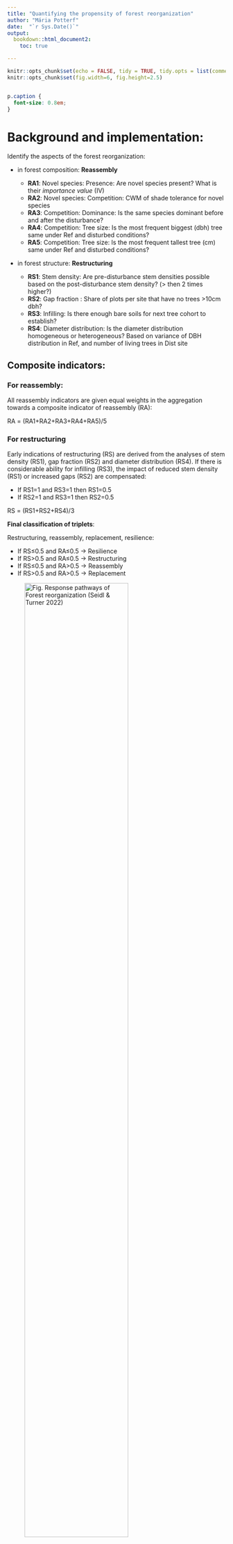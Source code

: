 ```yaml
---
title: "Quantifying the propensity of forest reorganization"
author: "Mária Potterf"
date:  "`r Sys.Date()`"
output: 
  bookdown::html_document2:
    toc: true

---
```


```r
knitr::opts_chunk$set(echo = FALSE, tidy = TRUE, tidy.opts = list(comment = FALSE), message = F, warning = F)
knitr::opts_chunk$set(fig.width=6, fig.height=2.5) 



```


```css
p.caption {
  font-size: 0.8em;
}
```

# Background and implementation:

Identify the aspects of the forest reorganization:

* in forest composition: **Reassembly**

    + **RA1**:  Novel species: Presence: Are novel species present? What is their *importance value* (IV)
    + **RA2**: Novel species: Competition: CWM of shade tolerance for novel species
    + **RA3**: Competition: Dominance: Is the same species dominant before and after the disturbance? 
    + **RA4**: Competition: Tree size: Is the most frequent biggest (dbh) tree same under Ref and disturbed conditions?
    + **RA5**: Competition: Tree size: Is the most frequent tallest tree (cm) same under Ref and disturbed conditions?


* in forest structure: **Restructuring**

    + **RS1**: Stem density: Are pre-disturbance stem densities possible based on the post-disturbance stem density? (> then 2 times higher?)
    + **RS2**: Gap fraction : Share of plots per site that have no trees >10cm dbh?
    + **RS3**: Infilling: Is there enough bare soils for next tree cohort to establish?
    + **RS4**: Diameter distribution: Is the diameter distribution homogeneous or heterogeneous? Based on variance of DBH distribution in Ref, and number of living trees in Dist site


## Composite indicators:

### For reassembly:

All reassembly indicators are given equal weights in the aggregation towards a composite indicator of reassembly (RA):

RA = (RA1+RA2+RA3+RA4+RA5)/5


### For restructuring

Early indications of restructuring (RS) are derived from the analyses of stem density (RS1), gap fraction (RS2) and diameter distribution (RS4). If there is considerable ability for infilling (RS3), the impact of reduced stem density (RS1) or increased gaps (RS2) are compensated:

 - If RS1=1 and RS3=1 then RS1=0.5
 - If RS2=1 and RS3=1 then RS2=0.5

RS = (RS1+RS2+RS4)/3

**Final classification of triplets**:

Restructuring, reassembly, replacement, resilience:

 - If RS≤0.5 and RA≤0.5 → Resilience
 - If RS>0.5 and RA≤0.5 → Restructuring
 - If RS≤0.5 and RA>0.5 → Reassembly
 - If RS>0.5 and RA>0.5 → Replacement


![Fig. Response pathways of Forest reorganization (Seidl & Turner 2022)](images/response_pathways.png){width=75%}


# Describe study sites: 

The number of samples triplets by dominant tree species. Each triplet has 3 management categories: 

- Ref  - reference, undisturbed sites
- Dist - disturbed sites by drought, uncleared


```r
# rm(list=ls())

# Input data -------------------------------------------------------------------
#getwd()
load(file = paste(getwd(), "dataToPlot.Rdata", sep = '/'))
load(file = paste(getwd(), "dat_restr.Rdata", sep = '/'))


#### Source paths and functions  -----------------------------------------------

source('myPaths.R')


#### Read libraries  -----------------------------------------------------------
library(knitr)
library(readxl)
library(dplyr)
library(data.table)
library(tidyr)
library(ggplot2)
library(stringr)  # use regex expressions
#library(gridExtra)
library(ggpubr)

##### Stats
#library(MuMIn)
#library(vegan)
#library(mgcv)
#library(gratia) # visualization of mcv


## Colors
cols = c('#0072B2', # 
         '#E69F00', # 
         '#F0E442', # 
         '#000000') # black: spruce


```


```r
#print(getwd())
out_summary <- dat %>% 
 group_by(dom_sp) %>%
 distinct(trip_n) %>%
 tally() %>%
 rename(species=dom_sp,
        triplets_count = n)

```


```r
n_sites <- 
  dat %>% 
  group_by(trip_n, dom_sp, manag, sub_n) %>% 
  distinct() %>% 
  nrow() 

```

**Sites overview:** 

Triplets count:  **`r length(unique(dat$trip_n))`**

Total count of plots (4m2) per triplet&category : **`r n_sites`** plots



```r
# print nice table in knitr
out_summary %>% knitr::kable("markdown")



```

## Species importance value

Calculate **species importance value**
from: https://kimmerer.com/trees/importance-value/

**Importance Value** is a measure of how dominant a species is in a given forest area. It is a standard tool used by foresters to inventory a forest.  Foresters generally do not inventory a forest by counting all the trees, but by locating points in the forest and sampling a specified area around those points.  Three kinds of data are collected:

 - *Relative frequency*, the percent of inventory points occupied by species A as a percent of the occurence of all species.  If species A is found in 5 out of 8 sample points, its relative frequency is 62.5%
 - *Relative density*, the number of individuals per area as a percent of the number of individuals of all species.
 - *Relative basal area*.  the total basal area of Species A as a percent of the total basal area of all species.  Basal area is the sum of the cross sectional area of all the trees of species A, measured at 4.5 ft. above ground. The forester actually measures diameter and then converts that number to basal area.
 
Each of these values is expressed as a percent, and ranges from 0 to 100.

The **Importance Value** is the sum of these three measures, and can range from 0 to 300.

 **Importance value** calculated here considers the extent of the 4m2 plot. 
 
 
My data: 
 
 - seedlings regeneration < 1.3 m: BA = 0, regeneration 1.3m-2 m, estimated DBH = 1 cm
 - advanced regeneration: DBH measured for each tree
 - mature trees: DBH measured for each tree
 
 
## Species composition: Overview

### Novel species: Presence & absence

Identify the tree species that are novel (appear after the disturbance) or absent (lost) after disturbances. Compared across triplets between reference (living) and disturbed conditions.

```r

p_win_loos_sp

```

### Prevalence of species in regeneration by height category:

Tree regeneration heights classes:

- seedlings: 0.2-2m
- saplings: 2-5m, up to 10 cm dbh

Tree regeneration notes: 

- O_soft = other softwood species
- O_hard = other hardwood species

```r

p_prevalence

```



#### Species composition by dominant tree species and category (for seedlings, saplings)

```r

p_treeComp_categ

```


# Quantify forest reorganization


## RA1: Novel species: Presence

Are novel species (i.e., species that are not present under reference conditions) present after disturbance?

 - Ref: Calculate the importance value (IV) of all species in the reference stands from stem density and basal area shares of all tree species across all sample plots per site. 
 - Dist: Calculate the importance value of all species in the disturbed stands from stem density shares of all tree species across all sample plots per site and multiply by two .
 - I: Sum the IV of all species in Dist that are not present in Ref
 - If  I>1 then RA1 = 1 else RA=0 

 - **NA -> 0**: if the novel species are not important: no change  

Data:

 - plot level: seedlings, saplings, mature trees   


```r

p_RA1  

```

## RA2: Novel species: Competition 

Are the novel tree species  present after disturbance likely to outcompete the tree species under reference conditions or hinder their establishment?

 - Ref: Community-weighted mean   shade tolerance of the species present under reference conditions (across all plots per site)
 - Dist: Community-weighted mean shade tolerance of the species present after disturbance that are not present under reference conditions (across all plots per site)
 - If Dist > Ref  then RA2=1 else RA2=0
 
 - **NA -> 0**: if the novel species are not present: no change

Data:

 - plot level: seedlings, saplings, mature trees  

```r

p_RA2

```


## RA3: Competition: Dominance

Is the species dominating after disturbance the same that dominates under reference conditions?

 - Ref: Species with highest IV under reference conditions (across all plots per site)
 - Dist: Species with highest IV post disturbance (across all plots per site)
 - If Ref=Dist then RA3=0 else RA3=1
 
 - **if NA**-> 1: if the species is missing, it differs from the reference stand -> change

Data:

 - plot level: seedlings, saplings, mature trees  
 
```r

p_RA3


```


## RA4: Competition: Tree size: dbh

Is the species winning the local competition in the regeneration the same that dominates under reference conditions? Based on dbh.

 - Ref: Determine the most frequent tree species with highest dbh under reference conditions per sitefor each plot, then determine the species that has most often the largest trees across plots
 - Dist: Determine the most frequent tree species with the highest dbh under disturbed conditions of the tallest individual tree <10 cm dbh per 4m² plot, then determine the species that is most often the tallest tree across plots
 - If Ref=Dist then RA4=0 else RA4=1
 
 - **if NA** -> 1: if the species is missing, it differs from the reference stand -> change

Data:

 - plot level: seedlings, saplings
 
```r

p_RA4

```

## RA5: Competition: Tree size: height

Is the species winning the local competition in the regeneration the same that dominates under reference conditions? Based on height classes.

 - Ref: Determine the species that has most often the largest trees across plots
 - Dist: Determine the species that is most often the largest tree across plots
 - If Ref=Dist then RA5=0 else RA5=1

 - **if NA** -> 1: if the species is missing, it differs from the reference stand -> change
 
 Data:

 - plot: seedlings, saplings

```r

p_RA5

```


# Restructuring

## RS1: Stem density

Are pre-disturbance stem densities possible based on the post-disturbance stem density?
Indicator: Regeneration sStem density in regeneration disturbed site divided by stem density in reference

 - Ref: Stem density under reference conditions (across all plots per site)
 - Dist: Stem density after disturbance (across all plots per site)
 - I: Dist / Ref
 - If I>2  then RS1=0 else RS1=1
 
  - **if NA** -> 1: if the regeneration is missing -> change
  
Data:

 - plot: seedlings, saplings, mature trees  


```r

p_RS1

```


## RS2: Gap fraction

Is the spatial structure in terms of gaps similar pre- and post-disturbance?

 - Ref: Share of plots per site that have no trees >10cm dbh per site under reference conditions
 - Dist: Share of plots per site that have no trees > 10cm dbh per site after disturbance
 - I: Dist / Ref 
 - If **I>1.1**  then RS2=1 else RS2=0  !!! change here from the Protocol!! (was 2 instead of 1.1)

  - **no NA**: if the trees are missing => gap  = 100%
  
  Data:

 - plot: seedlings, saplings, mature trees  
  
```r

p_RS2

```


## RS3: Infilling 

Is infilling likely possible? Evaluate the share of the bare soil (here category soil/foliage)

 - Dist: Share of 4m² plot that is not covered by vegetation (across all plots per site)
 - If Dist>0.5 then RS3=1 else RS3=0
 
 - **no NA**

Data:

 - plot: ground cover classes 

```r

p_RS3


```

*Plot all ground cover categories*

```r

p_ground_cover


```


## RS4: Diameter distribution

Is the diameter distribution homogeneous or heterogeneous?

 –	Ref : (dbhmax – dbhmin)/dbhmean in reference stands
 
 –	Dist: Number of live legacy trees >10cm dbh [n per ha]

 - If Ref>1 and Dist>10  then RS4=0
 - If Ref≤1 and Dist≤10  then RS4=0
 - If Ref>1 and Dist≤10  then RS4=1
 - If Ref≤1 and Dist >10 then RS4=1

 - Interpretation: is there are more mature trees (Dist>10/ha), the heterogeneity is higher?
 
 - **No NA**
 
 Data:

 - plot level: seedlings, saplings, mature trees  
 
```r

p_RS4_agg

```


# Final categorization

Classify the values:

 - If RS≤0.5 and RA≤0.5 → *Resilience*
 - If RS>0.5 and RA≤0.5 → *Restructuring*
 - If RS≤0.5 and RA>0.5 → *Reassembly*
 - If RS>0.5 and RA>0.5 → *Replacement*
 

The share of the sites that reorganize towards individual categories by dominant tree species: (the coloring scheme needs some grouping by species and shades: can be done in next step).



```r

tree_plot

```
The share of the triplets by forest reorganization classes by dominant tree species.  


```r

p_stacked_reorg

```



